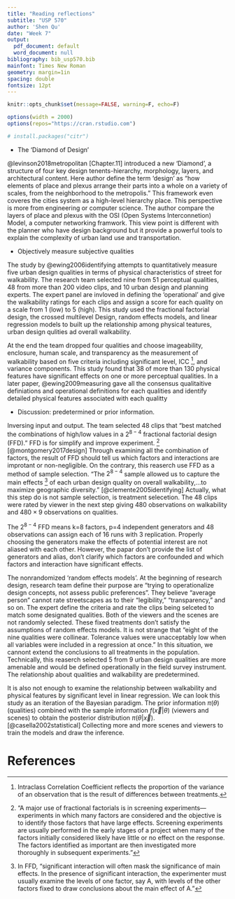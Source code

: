 ```yaml
---
title: "Reading reflections"
subtitle: "USP 570"
author: 'Shen Qu'
date: "Week 7"
output:
  pdf_document: default
  word_document: null
bibliography: bib_usp570.bib
mainfont: Times New Roman
geometry: margin=1in
spacing: double
fontsize: 12pt
---
```


```r
knitr::opts_chunk$set(message=FALSE, warning=F, echo=F)

options(width = 2000)
options(repos="https://cran.rstudio.com")

# install.packages("citr")
```


 - The 'Diamond of Design'
 
@levinson2018metropolitan [Chapter.11] introduced a new 'Diamond', a structure of four key design tenents-hierarchy, morphology, layers, and  architectural content. Here author define the term 'design' as "how elements of place and plexus arrange their parts into a whole on a variety of scales, from the neighborhood to the metropolis." This framework even coveres the cities system as a high-level hierarchy place. This perspective is more from engineering or computer science. The author compare the layers of place and plexus with the OSI (Open Systems Interconnetion) Model, a computer networking framwork. This view point is different with the planner who have design background but it provide a powerful tools to explain the complexity of urban land use and transportation.

 - Objectively measure subjective qualities

The study by @ewing2006identifying attempts to quantitatively measure five urban design qualities in terms of physical characteristics of street for walkability.
The research team selected nine from 51 perceptual qualities, 48 from more than 200 video clips, and 10 urban design and planning experts. 
The expert panel are invloved in defining the 'operational' and give the walkability ratings for each clips and assign a score for each quality on a scale from 1 (low) to 5 (high).
This study used the fractional factorial design, the crossed multilevel Design, random effects models, and linear regression models to built up the relationship among physical teatures, urban design qulities ad overall walkability.

At the end the team dropped four qualities and choose imageability, enclosure, human scale, and transparency as the measurement of walkability based on five criteria including significant level, ICC [^1], and variance components. This study found that 38 of more than 130 physical features have significant effects on one or more perceptual qualities.
In a later paper, @ewing2009measuring gave all the consensus qualitaitive definiations and operational definitions for each qualities and identify detailed physical features associated with each qualitty

[^1]: Intraclass Correlation Coefficient reflects the proportion of the variance of an observation that is the result of differences between treatments.

 - Discussion: predetermined or prior information.

Inversing input and output. The team selected 48 clips that "best matched the combinations of high/low values in a $2^{8-4}$ fractional factorial design (FFD)." FFD is for simplify and improve experiment. [^2] [@montgomery2017design] Through examining all the combination of factors, the result of FFD should tell us which factors and interactions are improtant or non-negligible. On the contrary, this reaserch use FFD as a method of sample selection. "The $2^{8-4}$ sample allowed us to capture the main effects [^3] of each urban design quality on overall walkability,...to maximize geographic diversity." [@clemente2005identifying]
Actually, what this step do is not sample selection, is treatment selecetion. The 48 clips were rated by viewer in the next step giving $480$ observations on walkability and $480\times9$ observations on qualities. 

The $2^{8-4}$ FFD means k=8 factors, p=4 independent generators and 48 observations can assign each of 16 runs with 3 replication. Properly choosing the generators make the effects of potential interest are not aliased with each other.  However, the papar don't provide the list of generators and alias, don't clarify which factors are confounded and which factors and interaction have significant effects. 

[^2]: "A major use of fractional factorials is in screening experiments—experiments in which many factors are considered and the objective is to identify those factors that have large effects. Screening experiments are usually performed in the early stages of a project when many of the factors initially considered likely have little or no effect on the response. The factors identified as important are then investigated more thoroughly in subsequent experiments."

[^3]: In FFD, "significant interaction will often mask the significance of main effects. In the presence of significant interaction, the experimenter must usually examine the levels of one factor, say A, with levels of the other factors fixed to draw conclusions about the main effect of A."

The nonrandomized 'random effects models'. At the beginning of research design, research team define their purpose are "trying to operationalize design concepts, not assess public preferences". They believe "average person" cannot rate streetscapes as to their “legibility,” “transparency,” and so on. The expert define the criteria and rate the clips being selceted to match some designated qualities. Both of the viewers and the scenes are not randomly selected. These fixed treatments don't satisfy the assumptions of random effects models. It is not strange that "eight of the nine qualities were collinear. Tolerance values were unacceptably low when all variables were included in a regression at once." In this situation, we cannont extend the conclusions to all treatments in the population. Technically, this reaserch selected 5 from 9 urban design qualities are more amenable and would be defined operationally in the field survey instrument. The relationship about qualities and walkability are predetermined.



It is also not enough to examine the relationship between walkability and physical features by significant level in linear regression. We can look this study as an iteration of the Bayesian paradigm. The prior information $\pi(\theta)$ (qualities) combined with the sample information $f(\vec x|\theta)$ (viewers and scenes) to obtain the posterior distribution $\pi(\theta|\vec x)$. [@casella2002statistical] Collecting more and more scenes and viewers to train the models and draw the inference. 


References {#references .unnumbered}
==========
